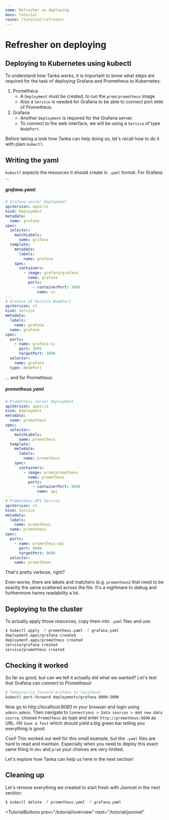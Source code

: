 ```yaml
---
name: Refresher on deploying
menu: Tutorial
route: /tutorial/refresher
---
```


# Refresher on deploying

## Deploying to Kubernetes using kubectl

To understand how Tanka works, it is important to know what steps are required
for the task of deploying Grafana and Prometheus to Kubernetes:

1. Prometheus
   - A `Deployment` must be created, to run the `prom/prometheus` image
   - Also a `Service` is needed for Grafana to be able to connect port `9090` of
     Prometheus.
2. Grafana
   - Another `Deployment` is required for the Grafana server.
   - To connect to the web interface, we will be using a `Service` of type
   `NodePort`.

Before taking a look how Tanka can help doing so, let's recall how to do it with
plain `kubectl`.

## Writing the yaml

`kubectl` expects the resources it should create in `.yaml` format. For Grafana
...

##### grafana.yaml:

```yaml
# Grafana server Deployment
apiVersion: apps/v1
kind: Deployment
metadata:
  name: grafana
spec:
  selector:
    matchLabels:
      name: grafana
  template:
    metadata:
      labels:
        name: grafana
    spec:
      containers:
        - image: grafana/grafana
          name: grafana
          ports:
            - containerPort: 3000
              name: ui
---
# Grafana UI Service NodePort
apiVersion: v1
kind: Service
metadata:
  labels:
    name: grafana
  name: grafana
spec:
  ports:
    - name: grafana-ui
      port: 3000
      targetPort: 3000
  selector:
    name: grafana
  type: NodePort
```

... and for Prometheus:

##### prometheus.yaml

```yaml
# Prometheus server Deployment
apiVersion: apps/v1
kind: Deployment
metadata:
  name: prometheus
spec:
  selector:
    matchLabels:
      name: prometheus
  template:
    metadata:
      labels:
        name: prometheus
    spec:
      containers:
        - image: prom/prometheus
          name: prometheus
          ports:
            - containerPort: 9090
              name: api
---
# Prometheus API Service
apiVersion: v1
kind: Service
metadata:
  labels:
    name: prometheus
  name: prometheus
spec:
  ports:
    - name: prometheus-api
      port: 9090
      targetPort: 9090
  selector:
    name: prometheus
```

That's pretty verbose, right?

Even worse, there are labels and matchers (e.g. `prometheus`) that need to be
exactly the same scattered across the file. It's a nightmare to debug and
furthermore harms readability a lot.

## Deploying to the cluster

To actually apply those resources, copy them into `.yaml` files and use:

```bash
$ kubectl apply -f prometheus.yaml -f grafana.yaml
deployment.apps/grafana created
deployment.apps/prometheus created
service/grafana created
service/prometheus created
```

## Checking it worked

So far so good, but can we tell it actually did what we wanted? Let's test that
Grafana can connect to Prometheus!

```bash
# Temporarily forward Grafana to localhost
kubectl port-forward deployments/grafana 8080:3000
```

Now go to http://localhost:8080 in your browser and login using `admin:admin`.
Then navigate to `Connections > Data sources > Add new data source`, choose
`Prometheus` as type and enter `http://prometheus:9090` as URL. Hit
`Save & Test` which should yield a big green bar telling you everything is good.

Cool! This worked out well for this small example, but the `.yaml` files are
hard to read and maintain. Especially when you need to deploy this exact same
thing in `dev` and `prod` your choices are very limited.

Let's explore how Tanka can help us here in the next section!

## Cleaning up

Let's remove everything we created to start fresh with Jsonnet in the next section:

```bash
$ kubectl delete -f prometheus.yaml -f grafana.yaml
```


<TutorialButtons
  prev="/tutorial/overview"
  next="/tutorial/jsonnet"
></TutorialButtons>
